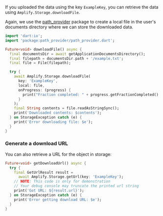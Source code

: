 If you uploaded the data using the key `ExampleKey`, you can retrieve the data using `Amplify.Storage.downloadFile`.

Again, we use the [path_provider](https://pub.dev/packages/path_provider) package to create a local file in the user's documents directory where we can store the downloaded data.

```dart
import 'dart:io';
import 'package:path_provider/path_provider.dart';

Future<void> downloadFile() async {
  final documentsDir = await getApplicationDocumentsDirectory();
  final filepath = documentsDir.path + '/example.txt';
  final file = File(filepath);

  try {
    await Amplify.Storage.downloadFile(
      key: 'ExampleKey',
      local: file,
      onProgress: (progress) {
        print("Fraction completed: " + progress.getFractionCompleted().toString());
      }
    );
    final String contents = file.readAsStringSync();
    print('Downloaded contents: $contents');
  } on StorageException catch (e) {
    print('Error downloading file: $e');
  }
}
```

### Generate a download URL

You can also retrieve a URL for the object in storage:

```dart
Future<void> getDownloadUrl() async {
  try {
    final GetUrlResult result =
      await Amplify.Storage.getUrl(key: 'ExampleKey');
    // NOTE: This code is only for demonstration
    // Your debug console may truncate the printed url string
    print('Got URL: ${result.url}');
  } on StorageException catch (e) {
    print('Error getting download URL: $e');
  }
}
```

